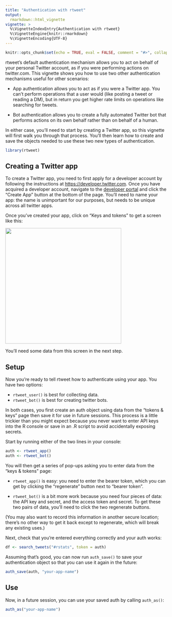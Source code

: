 ```yaml
---
title: "Authentication with rtweet"
output:
  rmarkdown::html_vignette
vignette: >
  %\VignetteIndexEntry{Authentication with rtweet}
  %\VignetteEngine{knitr::rmarkdown}
  %\VignetteEncoding{UTF-8}
---
```


```r
knitr::opts_chunk$set(echo = TRUE, eval = FALSE, comment = "#>", collapse = TRUE)
```

rtweet's default authentication mechanism allows you to act on behalf of your personal Twitter account, as if you were performing actions on twitter.com.
This vignette shows you how to use two other authentication mechanisms useful for other scenarios:

-   App authentication allows you to act as if you were a Twitter app.
    You can't perform operations that a user would (like posting a tweet or reading a DM), but in return you get higher rate limits on operations like searching for tweets.

-   Bot authentication allows you to create a fully automated Twitter bot that performs actions on its own behalf rather than on behalf of a human.

In either case, you'll need to start by creating a Twitter app, so this vignette will first walk you through that process.
You'll then learn how to create and save the objects needed to use these two new types of authentication.

```r
library(rtweet)
```

## Creating a Twitter app

To create a Twitter app, you need to first apply for a developer account by following the instructions at <https://developer.twitter.com>.
Once you have acquired a developer account, navigate to the [developer portal](https://developer.twitter.com/en/portal/projects-and-apps) and click the "Create App" button at the bottom of the page.
You'll need to name your app: the name is unimportant for our purposes, but needs to be unique across all twitter apps.

Once you've created your app, click on "Keys and tokens" to get a screen like this:

![](keys-tokens.png){width="362"}

You'll need some data from this screen in the next step.

## Setup

Now you're ready to tell rtweet how to authenticate using your app.
You have two options:

-   `rtweet_user()` is best for collecting data.
-   `rtweet_bot()` is best for creating twitter bots.

In both cases, you first create an auth object using data from the "tokens & keys" page then save it for use in future sessions.
This process is a little trickier than you might expect because you never want to enter API keys into the R console or save in an .R script to avoid accidentally exposing secrets.

Start by running either of the two lines in your console:

```r
auth <- rtweet_app()
auth <- rtweet_bot()
```

You will then get a series of pop-ups asking you to enter data from the "keys & tokens" page:

-   `rtweet_app()` is easy: you need to enter the bearer token, which you can get by clicking the "regenerate" button next to "bearer token".

-   `rtweet_bot()` is a bit more work because you need four pieces of data: the API key and secret, and the access token and secret.
    To get these two pairs of data, you'll need to click the two regenerate buttons.

(You may also want to record this information in another secure location; there's no other way to get it back except to regenerate, which will break any existing uses.)

Next, check that you're entered everything correctly and your auth works:

```r
df <- search_tweets("#rstats", token = auth)
```

Assuming that's good, you can now run `auth_save()` to save your authentication object so that you can use it again in the future:

```r
auth_save(auth, "your-app-name")
```

## Use

Now, in a future session, you can use your saved auth by calling `auth_as()`:

```r
auth_as("your-app-name")
```
